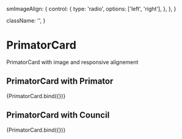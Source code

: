 

  smImageAlign: {
    control: {
      type: 'radio',
      options: ['left', 'right'],
    },
  },
}

  className: '',
}

<Meta title="components/molecules/PrimatorCard" decorators={[withDesign]} />

# PrimatorCard

PrimatorCard with image and responsive alignement

## PrimatorCard with Primator

<Canvas>
  <Story
    name="Primator"
    argTypes={argTypes}
    args={{
      ...defaultArgs,
      title: 'Primátor',
      imageSrc: Primator,
      smImageAlign: 'left',
    }}
  >
    {PrimatorCard.bind({})}
  </Story>
</Canvas>

## PrimatorCard with Council

<Canvas>
  <Story
    name="Council"
    argTypes={argTypes}
    args={{
      ...defaultArgs,
      title: 'Zastupiteľstvo',
      imageSrc: Council,
      smImageAlign: 'right',
    }}
  >
    {PrimatorCard.bind({})}
  </Story>
</Canvas>

<ArgsTable of={PrimatorCard} />
